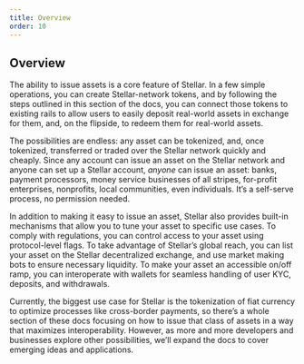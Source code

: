 ```yaml
---
title: Overview
order: 10
---
```


## Overview
The ability to issue assets is a core feature of Stellar.  In a few simple operations, you can create Stellar-network tokens, and by following the steps outlined in this section of the docs, you can connect those tokens to existing rails to allow users to easily deposit real-world assets in exchange for them, and, on the flipside, to redeem them for real-world assets.  

The possibilities are endless: any asset can be tokenized, and, once tokenized, transferred or traded over the Stellar network quickly and cheaply.  Since any account can issue an asset on the Stellar network and anyone can set up a Stellar account, _anyone_ can issue an asset: banks, payment processors, money service businesses of all stripes, for-profit enterprises, nonprofits, local communities, even individuals.  It’s a self-serve process, no permission needed.

In addition to making it easy to issue an asset, Stellar also provides built-in mechanisms that allow you to tune your asset to specific use cases.  To comply with regulations, you can control access to your asset using protocol-level flags.  To take advantage of Stellar’s global reach, you can list your asset on the Stellar decentralized exchange, and use market making bots to ensure necessary liquidity.  To make your asset an accessible on/off ramp, you can interoperate with wallets for seamless handling of user KYC, deposits, and withdrawals.  

Currently, the biggest use case for Stellar is the tokenization of fiat currency to optimize processes like cross-border payments, so there’s a whole section of these docs focusing on how to issue that class of assets in a way that maximizes interoperability.  However, as more and more developers and businesses explore other possibilities, we’ll expand the docs to cover emerging ideas and applications.   
